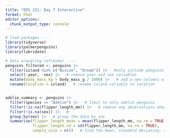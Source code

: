 ```yaml
---
title: "EDS 221: Day 7 Interactive"
format: html
editor_options: 
  chunk_output_type: console
---
```

```r
# load packages ----
library(tidyverse)
library(palmerpenguins)
library(lubridate)
```

```r
# data wrangling refresher ----
penguins_filtered <- penguins |>
  filter(island %in% c("Biscoe", "Dream")) |>   #only include penguins at biscoe and dream islands
  select(-year, -sex) |>   # remove year and sex variables
  mutate(body_mass_kg = body_mass_g / 1000) |>   # add a new columns with penguim mass in kg
  rename(location = island)   # rename island variable to location


adelie_summary <- penguins |>
  filter(species == "Adelie") |>   # limit to only adelie penguins
  filter(!is.na(flipper_length_mm)) |>   # remove any observations where flipper length is na
  filter(!is.na(sex)) |>   #
  group_by(sex) |>   # group the data by sex
  summarise(flipper_length_mean = mean(flipper_length_mm, na.rm = TRUE),
            flipper_length_sd = sd(flipper_length_mm, na.rm = TRUE),
            sample_size = n())   # find the mean, standard deviation, and sample size of flipper length for male and female adelie penguins
```

